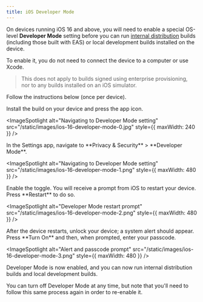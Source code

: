 ```yaml
---
title: iOS Developer Mode
---
```



On devices running iOS 16 and above, you will need to enable a special OS-level **Developer Mode** setting before you can run [internal distribution](/build/internal-distribution) builds (including those built with EAS) or local development builds installed on the device.

To enable it, you do not need to connect the device to a computer or use Xcode.

> This does not apply to builds signed using enterprise provisioning, nor to any builds installed on an iOS simulator.

Follow the instructions below (once per device).

<Step label="1">
Install the build on your device and press the app icon.

<ImageSpotlight
  alt="Navigating to Developer Mode setting"
  src="/static/images/ios-16-developer-mode-0.jpg"
  style={{ maxWidth: 240 }}
/>
</Step>

<Step label="2">
In the Settings app, navigate to **Privacy & Security** > **Developer Mode**.

<ImageSpotlight
  alt="Navigating to Developer Mode setting"
  src="/static/images/ios-16-developer-mode-1.png"
  style={{ maxWidth: 480 }}
/>
</Step>

<Step label="3">
Enable the toggle. You will receive a prompt from iOS to restart your device. Press **Restart** to do so.

<ImageSpotlight
  alt="Developer Mode restart prompt"
  src="/static/images/ios-16-developer-mode-2.png"
  style={{ maxWidth: 480 }}
/>
</Step>

<Step label="4">
After the device restarts, unlock your device; a system alert should appear. Press **Turn On** and then, when prompted, enter your passcode.

<ImageSpotlight
  alt="Alert and passcode prompt"
  src="/static/images/ios-16-developer-mode-3.png"
  style={{ maxWidth: 480 }}
/>
</Step>

Developer Mode is now enabled, and you can now run internal distribution builds and local development builds.

You can turn off Developer Mode at any time, but note that you'll need to follow this same process again in order to re-enable it.
